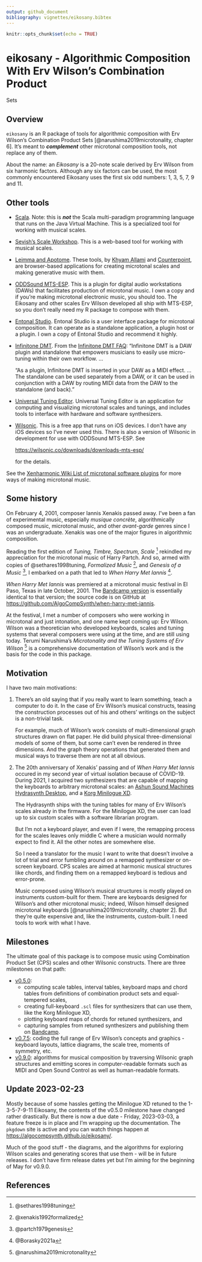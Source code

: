 ```yaml
---
output: github_document
bibliography: vignettes/eikosany.bibtex
---
```


```r
knitr::opts_chunk$set(echo = TRUE)
```

# eikosany - Algorithmic Composition With Erv Wilson's Combination Product
Sets

## Overview

`eikosany` is an R package of tools for algorithmic composition with Erv
Wilson's Combination Product Sets [@narushima2019microtonality, chapter 6].
It's meant to ***complement*** other microtonal composition tools, not
replace any of them.

About the name: an _Eikosany_ is a 20-note scale derived by Erv Wilson from
six harmonic factors. Although any six factors can be used, the most 
commonly encountered Eikosany uses the first six odd numbers: 1, 3, 5,
7, 9 and 11.

## Other tools

- [Scala](https://www.huygens-fokker.org/scala/). Note: this is ***not***
the Scala multi-paradigm programming language that runs on the Java Virtual
Machine. This is a specialized tool for working with musical scales.
- [Sevish's Scale Workshop](https://sevish.com/scaleworkshop/guide.htm).
This is a web-based tool for working with musical scales.
- [Leimma and Apotome](https://isartum.net/). These tools, by
[Khyam Allami](https://khyamallami.com/) and
[Counterpoint](https://ctpt.co/), are browser-based applications for
creating microtonal scales and making generative music with them.
- [ODDSound MTS-ESP](https://oddsound.com/mtsespsuite.phphttps://oddsound.com/mtsespsuite.php).
This is a plugin for digital audio workstations (DAWs) that facilitates
production of microtonal music. I own a copy and if you're making microtonal
electronic music, you should too. The Eikosany and other scales Erv Wilson
developed all ship with MTS-ESP, so you don't really need my R package to
compose with them.
- [Entonal Studio](https://entonal.studio/). Entonal Studio is a user
interface package for microtonal composition. It can operate as a
standalone application, a plugin host or a plugin. I own a copy of Entonal
Studio and recommend it highly.
- [Infinitone DMT](https://infinitone.com/). From the
[Infinitone DMT FAQ](https://infinitone.com/support/#faq-container):
"Infinitone DMT is a DAW plugin and standalone that empowers musicians to
easily use micro-tuning within their own workflow. ...

    "As a plugin, Infinitone DMT is inserted in your DAW as a MIDI effect.
    ... The standalone can be used separately from a DAW, or it can be used
    in conjunction with a DAW by routing MIDI data from the DAW to the
    standalone (and back)."
- [Universal Tuning Editor](https://hpi.zentral.zone/ute). Universal Tuning
Editor is an application for computing and visualizing microtonal scales and
tunings, and includes tools to interface with hardware and software
synthesizers.
- [Wilsonic](https://apps.apple.com/us/app/wilsonic/id848852071). This is a
free app that runs on iOS devices. I don't have any iOS devices so I've
never used this. There is also a version of Wilsonic in development for
use with ODDSound MTS-ESP. See
    
    <https://wilsonic.co/downloads/downloads-mts-esp/>
    
    for the details.

See the [Xenharmonic Wiki List of microtonal software
plugins](https://en.xen.wiki/w/List_of_microtonal_software_plugins) for
more ways of making microtonal music.    

## Some history

On February 4, 2001, composer Iannis Xenakis passed away. I've been a fan of
experimental music, especially _musique concrète_, algorithmically composed
music, microtonal music, and other _avant-garde_ genres since I was an
undergraduate. Xenakis was one of the major figures in algorithmic
composition.

Reading the first edition of _Tuning, Timbre, Spectrum, Scale_
^[@sethares1998tuning] rekindled my appreciation for the microtonal music of
Harry Partch. And so, armed with copies of @sethares1998tuning,
_Formalized Music_ ^[@xenakis1992formalized], and _Genesis of a Music_
^[@partch1979genesis], I embarked on a path that led to
_When Harry Met Iannis_ ^[@Borasky2021a].

_When Harry Met Iannis_ was premiered at a microtonal music festival in El
Paso, Texas in late October, 2001. The [Bandcamp
version](https://algocompsynth.bandcamp.com/album/when-harry-met-iannis)
is essentially identical to that version; the source code is on GitHub at
<https://github.com/AlgoCompSynth/when-harry-met-iannis>.

At the festival, I met a number of composers who were working in microtonal
and just intonation, and one name kept coming up: Erv Wilson. Wilson was a
theoretician who developed keyboards, scales and tuning systems that
several composers were using at the time, and are still using today. Terumi
Narushima's _Microtonality and the Tuning Systems of Erv Wilson_
^[@narushima2019microtonality] is a comprehensive documentation of Wilson's
work and is the basis for the code in this package.

## Motivation

I have two main motivations:

1. There's an old saying that if you really want to learn something, teach a
computer to do it. In the case of Erv Wilson's musical constructs, teasing
the construction processes out of his and others' writings on the subject is
a non-trivial task.

    For example, much of Wilson's work consists of multi-dimensional graph
    structures drawn on flat paper. He did build physical three-dimensional
    models of some of them, but some can't even be rendered in three
    dimensions. And the graph theory operations that generated them and
    musical ways to traverse them are not at all obvious. 

2. The 20th anniversary of Xenakis' passing and of _When Harry Met Iannis_
occured in my second year of virtual isolation because of COVID-19. During
2021, I acquired two synthesizers that are capable of mapping the keyboards
to arbitrary microtonal scales: an [Ashun Sound Machines Hydrasynth
Desktop](https://www.ashunsoundmachines.com/hydrasynth-desk), and a [Korg
Minilogue XD](https://www.korg.com/us/products/synthesizers/minilogue_xd/).

    The Hydrasynth ships with the tuning tables for many of Erv Wilson's 
    scales already in the firmware. For the Minilogue XD, the user can
    load up to six custom scales with a software librarian program.
    
    But I'm not a keyboard player, and even if I were, the remapping
    process for the scales leaves only middle C where a musician would
    normally expect to find it. All the other notes are somewhere else.
    
    So I need a translator for the music I want to write that doesn't
    involve a lot of trial and error fumbling around on a remapped
    synthesizer or on-screen keyboard. CPS scales are aimed at harmonic
    musical structures like chords, and finding them on a remapped
    keyboard is tedious and error-prone.

    Music composed using Wilson's musical structures is mostly played on
    instruments custom-built for them. There are keyboards designed for
    Wilson's and other microtonal music; indeed, Wilson himself designed
    microtonal keyboards [@narushima2019microtonality, chapter 2]. But
    they're quite expensive and, like the instruments, custom-built. I need
    tools to work with what I have.

## Milestones

The ultimate goal of this package is to compose music using Combination
Product Set (CPS) scales and other Wilsonic constructs. There are three
milestones on that path:

- [v0.5.0](https://github.com/AlgoCompSynth/eikosany/milestone/1):
    - computing scale tables, interval tables, keyboard maps and chord
    tables from definitions of combination product sets and equal-tempered
    scales,
    - creating full-keyboard `.scl` files for synthesizers that can use
    them, like the Korg Minilogue XD,
    - plotting keyboard maps of chords for retuned synthesizers, and
    - capturing samples from retuned synthesizers and publishing them
    on [Bandcamp](https://algocompsynth.bandcamp.com/).
- [v0.7.5](https://github.com/AlgoCompSynth/eikosany/milestone/2): coding
the full range of Erv Wilson's concepts and graphics - keyboard layouts,
lattice diagrams, the scale tree, moments of symmetry, etc.
- [v0.9.0](https://github.com/AlgoCompSynth/eikosany/milestone/3):
algorithms for musical composition by traversing Wilsonic graph structures
and emitting scores in computer-readable formats such as MIDI and Open
Sound Control as well as human-readable formats.

## Update 2023-02-23
Mostly because of some hassles getting the Minilogue XD retuned to the
1-3-5-7-9-11 Eikosany, the contents of the v0.5.0 milestone have changed
rather drastically. But there is now a due date - Friday, 2023-03-03, a
feature freeze is in place and I'm wrapping up the documentation. The
`pkgdown` site is active and you can watch things happen at
<https://algocompsynth.github.io/eikosany/>.

Much of the good stuff - the diagrams, and the algorithms for exploring
Wilson scales and generating scores that use them - will be in future
releases. I don't have firm release dates yet but I'm aiming for the
beginning of May for v0.9.0.

## References
